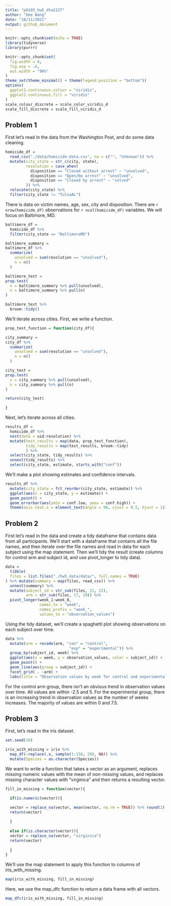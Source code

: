 ```yaml
---
title: "p8105_hw5_dtw2127"
author: "Dee Wang"
date: "18/11/2021"
output: github_document
---
```


```r
knitr::opts_chunk$set(echo = TRUE)
library(tidyverse)
library(purrr)

knitr::opts_chunk$set(
  fig.width = 6,
  fig.asp = .6,
  out.width = "90%"
)
theme_set(theme_minimal() + theme(legend.position = "bottom"))
options(
  ggplot2.continuous.colour = "viridis",
  ggplot2.continuous.fill = "viridis"
)
scale_colour_discrete = scale_color_viridis_d
scale_fill_discrete = scale_fill_viridis_d
```

## Problem 1

First let's read in the data from the Washington Post, and do some data cleaning. 

```r
homicide_df = 
  read_csv("./data/homicide-data.csv", na = c("", "Unknown")) %>%
  mutate(city_state = str_c(city, state), 
         resolution = case_when(
           disposition == "Closed without arrest" ~ "unsolved",
           disposition == "Open/No arrest" ~ "unsolved",
           disposition == "Closed by arrest" ~ "solved"
         )) %>% 
  relocate(city_state) %>% 
  filter(city_state != "TulsaAL")
```

There is data on victim names, age, sex, city and disposition. There are `r nrow(homicide_df)` observations for `r ncol(homicide_df)` variables. We will focus on Baltimore, MD.

```r
baltimore_df = 
  homicide_df %>% 
  filter(city_state == "BaltimoreMD") 

baltimore_summary = 
baltimore_df %>% 
  summarize(
    unsolved = sum(resolution == "unsolved"), 
    n = n()
  )

baltimore_test = 
prop.test(
  x = baltimore_summary %>% pull(unsolved),
  n = baltimore_summary %>% pull(n)
)

baltimore_test %>% 
  broom::tidy()

```

We'll iterate across cities. First, we write a function. 

```r
prop_test_function = function(city_df){

city_summary = 
city_df %>% 
  summarize(
    unsolved = sum(resolution == "unsolved"), 
    n = n()
  )

city_test = 
prop.test(
  x = city_summary %>% pull(unsolved),
  n = city_summary %>% pull(n)
)

return(city_test)

}

```

Next, let's iterate across all cities.

```r
results_df = 
  homicide_df %>% 
  nest(data = uid:resolution) %>% 
  mutate(test_results = map(data, prop_test_function), 
         tidy_results = map(test_results, broom::tidy)
         ) %>% 
  select(city_state, tidy_results) %>% 
  unnest(tidy_results) %>%
  select(city_state, estimate, starts_with("conf"))

```

We'll make a plot showing estimates and confidence intervals. 

```r
results_df %>% 
  mutate(city_state = fct_reorder(city_state, estimate)) %>% 
  ggplot(aes(x = city_state, y = estimate)) + 
  geom_point() + 
  geom_errorbar(aes(ymin = conf.low, ymax = conf.high)) +
  theme(axis.text.x = element_text(angle = 90, vjust = 0.5, hjust = 1))
```

## Problem 2

First let's read in the data and create a tidy dataframe that contains data from all participants. We'll start with a dataframe that contains all the file names, and then iterate over the file names and read in data for each subject using the map statement. Then we'll tidy the result (create columns for control arm and subject id, and use pivot_longer to tidy data). 

```r

data = 
  tibble(
  files = list.files("./hw5_data/data/", full.names = TRUE)
) %>% mutate(summary = map(files, read_csv)) %>% 
  unnest(summary) %>% 
  mutate(subject_id = str_sub(files, 21, 22), 
         arm = str_sub(files, 17, 19)) %>% 
  pivot_longer(week_1:week_8, 
               names_to = "week", 
               names_prefix = "week_",
               values_to = "observation_values")

```
Using the tidy dataset, we'll create a spaghetti plot showing observations on each subject over time. 

```r
data %>% 
  mutate(arm = recode(arm, "con" = "control", 
                            "exp" = "experimental")) %>% 
  group_by(subject_id, week) %>% 
  ggplot(aes(x = week, y = observation_values, color = subject_id)) + 
  geom_point() + 
  geom_line(aes(group = subject_id)) + 
  facet_grid( . ~arm) + 
  labs(title = "Observation values by week for control and experimental groups")
```

For the control arm group, there isn't an obvious trend in observation values over time. All values are within -2.5 and 5. For the experimental group, there is an increasing trend in observation values as the number of weeks increases. The majority of values are within 0 and 7.5.

## Problem 3

First, let's read in the iris dataset. 

```r

set.seed(10)

iris_with_missing = iris %>% 
  map_df(~replace(.x, sample(1:150, 20), NA)) %>% 
  mutate(Species = as.character(Species))

```

We want to write a function that takes a vector as an argument, replaces missing numeric values with the mean of non-missing values, and replaces missing character values with "virginica" and then returns a resulting vector. 

```r
fill_in_missing = function(vector){

  if(is.numeric(vector)){

  vector = replace_na(vector, mean(vector, na.rm = TRUE)) %>% round(2)
  return(vector)
  
  }
  
  else if(is.character(vector)){
  vector = replace_na(vector, "virginica")
  return(vector)
  
  }
}

```

We'll use the map statement to apply this function to columns of iris_with_missing. 

```r
map(iris_with_missing, fill_in_missing)
```

Here, we use the map_dfc function to return a data frame with all vectors. 

```r
map_dfc(iris_with_missing, fill_in_missing)
```

